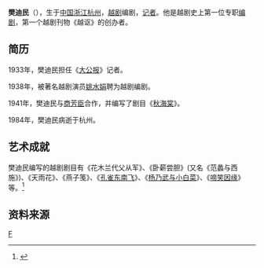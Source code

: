 '''樊迪民'''（{{bd|1894年||1984年||catIdx=F樊迪民}}），生于[[中国|中国]][[浙江|浙江]][[杭州|杭州]]，[[越剧|越剧]]编剧，[[记者|记者]]。他是越剧史上第一位专职[[编剧|编剧]]，第一个越剧刊物《越讴》的创办者。

==简历==
1933年，樊迪民担任《[[大公报|大公报]]》记者。

1938年，被著名越剧演员[[姚水娟|姚水娟]]聘为越剧编剧。

1941年，樊迪民与[[商芳臣|商芳臣]]合作，并编写了剧目《[[秋海棠|秋海棠]]》。

1984年，樊迪民病逝于杭州。

==艺术成就==
樊迪民编写的越剧剧目有《花木兰代父从军》、《卧薪尝胆》(又名《范蠡与西施》)、《天雨花》、《燕子笺》、《[[孔雀东南飞|孔雀东南飞]]》、《[[杨乃武与小白菜|杨乃武与小白菜]]》、《[[啼笑因缘|啼笑因缘]]》等。<ref>{{Cite web |url=http://www.ce.cn/culture/rw/cn/xw/200904/16/t20090416_18822128.shtml |title=当代越剧的开拓者,樊迪民先生自幼喜好戏剧 |access-date=2009-06-27 |archive-url=https://web.archive.org/web/20160304192540/http://www.ce.cn/culture/rw/cn/xw/200904/16/t20090416_18822128.shtml |archive-date=2016-03-04 |dead-url=yes }}</ref>

==资料来源==
<references />


[[Category:越剧人物|F]]